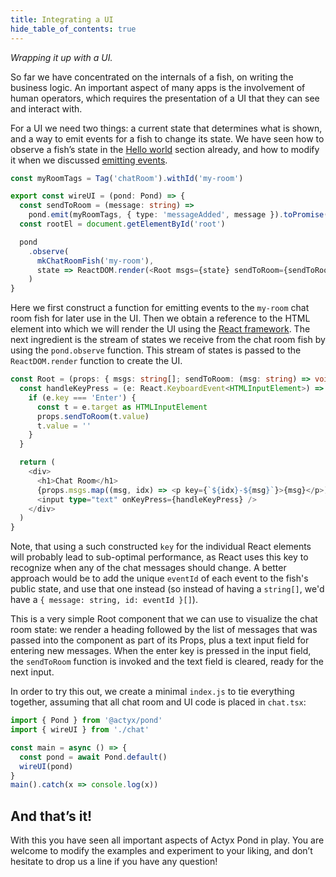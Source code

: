 ```yaml
---
title: Integrating a UI
hide_table_of_contents: true
---
```


_Wrapping it up with a UI._

So far we have concentrated on the internals of a fish, on writing the business logic.
An important aspect of many apps is the involvement of human operators, which requires the presentation of a UI that they can see and interact with.

For a UI we need two things: a current state that determines what is shown, and a way to emit events for a fish to
change its state.  We have seen how to observe a fish’s state in the [Hello world](/docs/pond/guides/hello-world) section already, and how
to modify it when we discussed [emitting events](/docs/pond/guides/state-effects).

```typescript
const myRoomTags = Tag('chatRoom').withId('my-room')

export const wireUI = (pond: Pond) => {
  const sendToRoom = (message: string) =>
    pond.emit(myRoomTags, { type: 'messageAdded', message }).toPromise()
  const rootEl = document.getElementById('root')

  pond
    .observe(
      mkChatRoomFish('my-room'),
      state => ReactDOM.render(<Root msgs={state} sendToRoom={sendToRoom} />, rootEl)
    )
}
```

Here we first construct a function for emitting events to the `my-room` chat room fish for later use in the UI.
Then we obtain a reference to the HTML element into which we will render the UI using the [React framework](https://reactjs.org/).
The next ingredient is the stream of states we receive from the chat room fish by using the `pond.observe` function.
This stream of states is passed to the `ReactDOM.render` function to create the UI.

```typescript
const Root = (props: { msgs: string[]; sendToRoom: (msg: string) => void }) => {
  const handleKeyPress = (e: React.KeyboardEvent<HTMLInputElement>) => {
    if (e.key === 'Enter') {
      const t = e.target as HTMLInputElement
      props.sendToRoom(t.value)
      t.value = ''
    }
  }

  return (
    <div>
      <h1>Chat Room</h1>
      {props.msgs.map((msg, idx) => <p key={`${idx}-${msg}`}>{msg}</p>)}
      <input type="text" onKeyPress={handleKeyPress} />
    </div>
  )
}
```

Note, that using a such constructed `key` for the individual React elements will probably lead to sub-optimal
performance, as React uses this key to recognize when any of the chat messages should change. A better approach would be
to add the unique `eventId` of each event to the fish's public state, and use that one instead (so instead of having a
`string[]`, we'd have a `{ message: string, id: eventId }[]`).

This is a very simple Root component that we can use to visualize the chat room state:
we render a heading followed by the list of messages that was passed into the component as part of its Props, plus a text input field for entering new messages.
When the enter key is pressed in the input field, the `sendToRoom` function is invoked and the text field is cleared, ready for the next input.

In order to try this out, we create a minimal `index.js` to tie everything together, assuming that all chat room and UI code is placed in `chat.tsx`:

```typescript
import { Pond } from '@actyx/pond'
import { wireUI } from './chat'

const main = async () => {
  const pond = await Pond.default()
  wireUI(pond)
}
main().catch(x => console.log(x))
```

## And that’s it!

<!-- TODO: link to @actyx-contrib/react-pond -->

With this you have seen all important aspects of Actyx Pond in play.
You are welcome to modify the examples and experiment to your liking, and don’t hesitate to drop us a line if you have any question!
